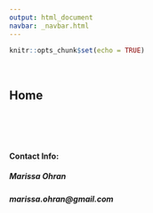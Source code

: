```yaml
---
output: html_document
navbar: _navbar.html
---
```


```r
knitr::opts_chunk$set(echo = TRUE)
```

<br>

## Home

<br><br><br>

#### **Contact Info:**

##### Marissa Ohran <br>
##### marissa.ohran@gmail.com
